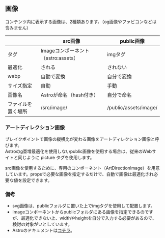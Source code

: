 ## 画像

コンテンツ内に表示する画像は、2種類あります。（og画像やファビコンなどは含みません）<br/>

|                    | src画像                             | public画像            |
| ------------------ | ----------------------------------- | --------------------- |
| タグ               | Imageコンポーネント（astro:assets） | imgタグ               |
| 最適化             | される                              | されない              |
| webp               | 自動で変換                          | 自分で変換            |
| サイズ指定         | 自動                                | 手動                  |
| 画像名             | Astroが命名（hash付き）             | 自分で命名            |
| ファイルを置く場所 | /src/image/                         | /public/assets/image/ |

### アートディレクション画像

ブレイクポイントで画像の縦横比が変わる画像をアートディレクション画像と呼びます。<br/>
Astroのg亜増最適化を使用しないpublic画像を使用する場合は、従来のWebサイトと同じように picture タグを使用します。

src画像を使用するために、専用のコンポーネント（ArtDirectionImage）を用意しています。propsで必要な画像を指定するだけで、自動で画像は最適化され必要な値を設定できます。

### 備考

- svg画像は、publicフォルダに置いた上でimgタグを使用して配置します。
- Imageコンポーネントからpublicフォルダにある画像を指定できるのですが、最適化できない上、widthやheightを自分で入力する必要があるので、検討の対象がいとしています。
- Astroのドキュメントは[コチラ](https://docs.astro.build/ja/guides/images/#astro%E3%83%95%E3%82%A1%E3%82%A4%E3%83%AB%E5%86%85%E3%81%AE%E7%94%BB%E5%83%8F)。
